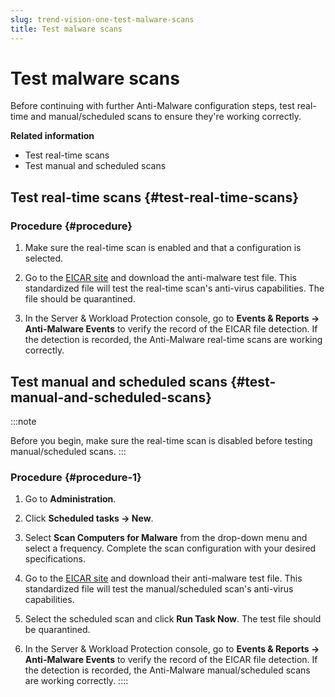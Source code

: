 ```yaml
---
slug: trend-vision-one-test-malware-scans
title: Test malware scans
---
```

# Test malware scans

Before continuing with further Anti-Malware configuration steps, test real-time and manual/scheduled scans to ensure they're working correctly.

**Related information**

- Test real-time scans
- Test manual and scheduled scans

## Test real-time scans {#test-real-time-scans}

### Procedure {#procedure}

1.  Make sure the real-time scan is enabled and that a configuration is selected.

2.  Go to the [EICAR site](http://www.eicar.org/) and download the anti-malware test file. This standardized file will test the real-time scan's anti-virus capabilities. The file should be quarantined.

3.  In the Server & Workload Protection console, go to **Events & Reports → Anti-Malware Events** to verify the record of the EICAR file detection. If the detection is recorded, the Anti-Malware real-time scans are working correctly.

## Test manual and scheduled scans {#test-manual-and-scheduled-scans}

:::note

Before you begin, make sure the real-time scan is disabled before testing manual/scheduled scans.
:::

### Procedure {#procedure-1}

1.  Go to **Administration**.

2.  Click **Scheduled tasks → New**.

3.  Select **Scan Computers for Malware** from the drop-down menu and select a frequency. Complete the scan configuration with your desired specifications.

4.  Go to the [EICAR site](http://www.eicar.org/) and download their anti-malware test file. This standardized file will test the manual/scheduled scan's anti-virus capabilities.

5.  Select the scheduled scan and click **Run Task Now**. The test file should be quarantined.

6.  In the Server & Workload Protection console, go to **Events & Reports → Anti-Malware Events** to verify the record of the EICAR file detection. If the detection is recorded, the Anti-Malware manual/scheduled scans are working correctly.
::::
